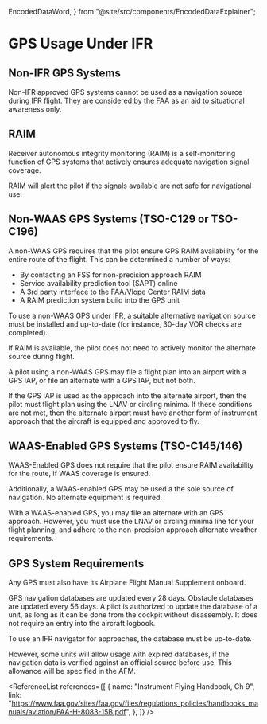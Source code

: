   EncodedDataWord,
} from "@site/src/components/EncodedDataExplainer";

# GPS Usage Under IFR

## Non-IFR GPS Systems

Non-IFR approved GPS systems cannot be used as a navigation source during IFR flight. They are considered by the FAA as an aid to situational awareness only.

## RAIM

Receiver autonomous integrity monitoring (RAIM) is a self-monitoring function of GPS systems that actively ensures adequate navigation signal coverage.

RAIM will alert the pilot if the signals available are not safe for navigational use.

## Non-WAAS GPS Systems (TSO-C129 or TSO-C196)

A non-WAAS GPS requires that the pilot ensure GPS RAIM availability for the entire route of the flight. This can be determined a number of ways:

- By contacting an FSS for non-precision approach RAIM
- Service availability prediction tool (SAPT) online
- A 3rd party interface to the FAA/Vlope Center RAIM data
- A RAIM prediction system build into the GPS unit

To use a non-WAAS GPS under IFR, a suitable alternative navigation source must be installed and up-to-date (for instance, 30-day VOR checks are completed).

If RAIM is available, the pilot does not need to actively monitor the alternate source during flight.

A pilot using a non-WAAS GPS may file a flight plan into an airport with a GPS IAP, or file an alternate with a GPS IAP, but not both.

If the GPS IAP is used as the approach into the alternate airport, then the pilot must flight plan using the LNAV or circling minima. If these conditions are not met, then the alternate airport must have another form of instrument approach that the aircraft is equipped and approved to fly.

## WAAS-Enabled GPS Systems (TSO-C145/146)

WAAS-Enabled GPS does not require that the pilot ensure RAIM availability for the route, if WAAS coverage is ensured.

Additionally, a WAAS-enabled GPS may be used a the sole source of navigation. No alternate equipment is required.

With a WAAS-enabled GPS, you may file an alternate with an GPS approach. However, you must use the LNAV or circling minima line for your flight planning, and adhere to the non-precision approach alternate weather requirements.

## GPS System Requirements

Any GPS must also have its Airplane Flight Manual Supplement onboard.

GPS navigation databases are updated every 28 days. Obstacle databases are updated every 56 days. A pilot is authorized to update the database of a unit, as long as it can be done from the cockpit without disassembly. It does not require an entry into the aircraft logbook.

To use an IFR navigator for approaches, the database must be up-to-date.

However, some units will allow usage with expired databases, if the navigation data is verified against an official source before use. This allowance will be specified in the AFM.

<ReferenceList
  references={[
    {
      name: "Instrument Flying Handbook, Ch 9",
      link: "https://www.faa.gov/sites/faa.gov/files/regulations_policies/handbooks_manuals/aviation/FAA-H-8083-15B.pdf",
    },
  ]}
/>
